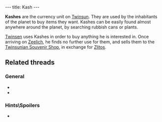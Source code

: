 ---
title: Kash
---

{{Infobox Item
 |image=Kashes.gif
 |type=bonus
 |critical=yes
 |magical=no
 |unique=no
 |lba1=yes
 |lba2=yes
 |upgrades=no
 |rowposition=3
 |columnposition=6
 |effect=stores money
 |effectamount=all
 |purpose=
 |combattype=none
 |powerlevel=none
 |rate=none
 |range=none
 |damage=none
}}

'''Kashes''' are the currency unit on [[Twinsun]]. They are used by the inhabitants of the planet to buy items they want. Kashes can be easily found almost anywhere around the planet, by searching rubbish cans or plants.

[[Twinsen]] uses Kashes in order to buy anything he is interested in. Once arriving on [[Zeelich]], he finds no further use for them, and sells them to the [[Twinsunian Souvenir Shop]], in exchange for [[Zlito]]s.

==Related threads==
===General===
* {{thread|id=8493|title=stupid thread}}
* {{thread|id=6333|title=Senorita}}

===Hints\Spoilers===
* {{thread|id=7721|title=Found a way to modify the GOLD cheat to give more money...}}
